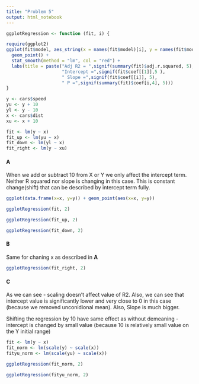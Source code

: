 ```yaml
---
title: "Problem 5"
output: html_notebook
---
```



```r
ggplotRegression <- function (fit, i) {

require(ggplot2)
ggplot(fit$model, aes_string(x = names(fit$model)[i], y = names(fit$model)[1])) + 
  geom_point() +
  stat_smooth(method = "lm", col = "red") +
  labs(title = paste("Adj R2 = ",signif(summary(fit)$adj.r.squared, 5),
                     "Intercept =",signif(fit$coef[[1]],5 ),
                     " Slope =",signif(fit$coef[[i]], 5),
                     " P =",signif(summary(fit)$coef[i,4], 5)))
}
```

```r
y <- cars$speed
yu <- y + 10
yl <- y - 10
x <- cars$dist
xu <- x + 10
```

```r

fit <- lm(y ~ x)
fit_up <- lm(yu ~ x)
fit_down <- lm(yl ~ x)
fit_right <- lm(y ~ xu)
```
#### A

When we add or subtract 10 from X or Y we only affect the intercept term. Neither R squared nor slope is changing in this case. This is constant change(shift) that can be described by intercept term fully. 


```r
ggplot(data.frame(x=x, y=y)) + geom_point(aes(x=x, y=y))
```

```r
ggplotRegression(fit, 2)
```
```r
ggplotRegression(fit_up, 2)
```
```r
ggplotRegression(fit_down, 2)
```

#### B 

Same for chaning x as described in **A**

```r
ggplotRegression(fit_right, 2)
```

#### C
As we can see - scaling doesn't affect value of R2. Also, we can see that intercept value is significantly lower and very close to 0 in this case (because we removed unconidional mean). Also, Slope is much bigger. 

Shifting the regression by 10 have same effect as without demeaning - intercept is changed by small value (because 10 is relatively small value on the Y initial range)
```r
fit <- lm(y ~ x)
fit_norm <- lm(scale(y) ~ scale(x))
fityu_norm <- lm(scale(yu) ~ scale(x))
```



```r
ggplotRegression(fit_norm, 2)
```

```r
ggplotRegression(fityu_norm, 2)
```






